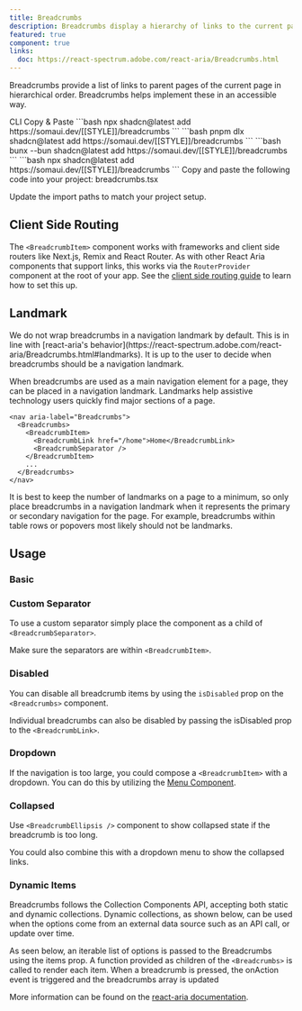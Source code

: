 ```yaml
---
title: Breadcrumbs
description: Breadcrumbs display a hierarchy of links to the current page or resource in an application.
featured: true
component: true
links:
  doc: https://react-spectrum.adobe.com/react-aria/Breadcrumbs.html
---
```


Breadcrumbs provide a list of links to parent pages of the current page in hierarchical order. Breadcrumbs helps implement these in an accessible way.

<ComponentPreview name="breadcrumbs-demo" />

<Tabs defaultValue="cli">

<TabsList>
  <TabsTrigger value="cli">CLI</TabsTrigger>
  <TabsTrigger value="manual">Copy & Paste</TabsTrigger>
</TabsList>

<TabsContent value="cli">

<PackageManagerTabs>
  <PackageManagerContent value="npm">
    ```bash
    npx shadcn@latest add https://somaui.dev/[[STYLE]]/breadcrumbs
    ```
  </PackageManagerContent>
  <PackageManagerContent value="pnpm">
    ```bash
    pnpm dlx shadcn@latest add https://somaui.dev/[[STYLE]]/breadcrumbs
    ```

  </PackageManagerContent>
  <PackageManagerContent value="bun">
    ```bash
    bunx --bun shadcn@latest add https://somaui.dev/[[STYLE]]/breadcrumbs
    ```
  </PackageManagerContent>
  <PackageManagerContent value="yarn">
    ```bash 
    npx shadcn@latest add https://somaui.dev/[[STYLE]]/breadcrumbs
    ```
  </PackageManagerContent>
</PackageManagerTabs>

</TabsContent>

<TabsContent value="manual">

<Steps>

<Step>
  Copy and paste the following code into your project: breadcrumbs.tsx
</Step>

<ComponentSource name="breadcrumbs" />

<Step>Update the import paths to match your project setup.</Step>

</Steps>

</TabsContent>

</Tabs>

## Client Side Routing

The `<BreadcrumbItem>` component works with frameworks and client side routers like Next.js, Remix and React Router.
As with other React Aria components that support links, this works via the `RouterProvider` component at the root of your app.
See the [client side routing guide](https://react-spectrum.adobe.com/react-aria/routing.html) to learn how to set this up.

## Landmark

<Callout type="warning">
  We do not wrap breadcrumbs in a navigation landmark by default. This is in
  line with [react-aria's
  behavior](https://react-spectrum.adobe.com/react-aria/Breadcrumbs.html#landmarks).
  It is up to the user to decide when breadcrumbs should be a navigation
  landmark.
</Callout>

When breadcrumbs are used as a main navigation element for a page, they can be placed in a navigation landmark.
Landmarks help assistive technology users quickly find major sections of a page.

```tsx
<nav aria-label="Breadcrumbs">
  <Breadcrumbs>
    <BreadcrumbItem>
      <BreadcrumbLink href="/home">Home</BreadcrumbLink>
      <BreadcrumbSeparator />
    </BreadcrumbItem>
    ...
  </Breadcrumbs>
</nav>
```

It is best to keep the number of landmarks on a page to a minimum, so only
place breadcrumbs in a navigation landmark when it represents the primary or
secondary navigation for the page. For example, breadcrumbs within table rows
or popovers most likely should not be landmarks.

## Usage

### Basic

<ComponentPreview name="breadcrumbs-demo" />

### Custom Separator

To use a custom separator simply place the component as a child of `<BreadcrumbSeparator>`.

Make sure the separators are within `<BreadcrumbItem>`.

<ComponentPreview name="breadcrumbs-separator" />

### Disabled

You can disable all breadcrumb items by using the `isDisabled` prop on the `<Breadcrumbs>` component.

Individual breadcrumbs can also be disabled by passing the isDisabled prop to the `<BreadcrumbLink>`.

<ComponentPreview name="breadcrumbs-disabled" />

### Dropdown

If the navigation is too large, you could compose a `<BreadcrumbItem>` with a dropdown. You can do this
by utilizing the [Menu Component](./menu).

<ComponentPreview name="breadcrumbs-dropdown" />

### Collapsed

Use `<BreadcrumbEllipsis />` component to show collapsed state if the breadcrumb is too long.

You could also combine this with a dropdown menu to show the collapsed links.

<ComponentPreview name="breadcrumbs-ellipsis" />

### Dynamic Items

Breadcrumbs follows the Collection Components API, accepting both static and dynamic collections.
Dynamic collections, as shown below, can be used when the options come from an external data source such as an API call, or update over time.

As seen below, an iterable list of options is passed to the Breadcrumbs using the items prop.
A function provided as children of the `<Breadcrumbs>` is called to render each item.
When a breadcrumb is pressed, the onAction event is triggered and the breadcrumbs array is updated

More information can be found on the [react-aria documentation](https://react-spectrum.adobe.com/react-aria/Breadcrumbs.html#content).

<ComponentPreview name="breadcrumbs-items" />
